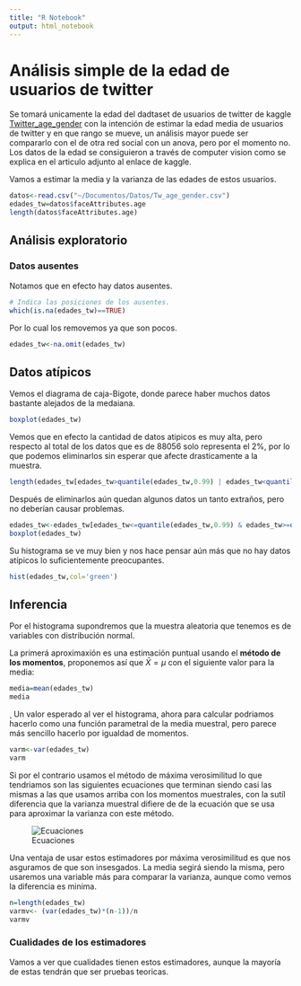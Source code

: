 ```yaml
---
title: "R Notebook"
output: html_notebook
---
```




# Análisis simple de la edad de usuarios de twitter

Se tomará unicamente la edad del dadtaset de usuarios de twitter de kaggle [Twitter_age_gender](https://www.kaggle.com/panoskostakos/twitter-data-age-and-gender-prediction) con la intención de estimar la edad media de usuarios de twitter y en que rango se mueve, un análisis mayor puede ser compararlo con el de otra red social con un anova, pero por el momento no. Los datos de la edad se consiguieron a través de computer vision como se explica en el articulo adjunto al enlace de kaggle.

Vamos a estimar la media y la varianza de las edades de estos usuarios.

```r
datos<-read.csv("~/Documentos/Datos/Tw_age_gender.csv")
edades_tw=datos$faceAttributes.age
length(datos$faceAttributes.age)
```

## Análisis exploratorio

### Datos ausentes

Notamos que en efecto hay datos ausentes.

```r
# Indica las posiciones de los ausentes.
which(is.na(edades_tw)==TRUE)
```

Por lo cual los removemos ya que son pocos.

```r
edades_tw<-na.omit(edades_tw)
```

## Datos atípicos

Vemos el diagrama de caja-Bigote, donde parece haber muchos datos bastante alejados de la medaiana.

```r
boxplot(edades_tw)
```


Vemos que en efecto la cantidad de datos atipicos es muy alta, pero respecto al total de los datos que
es de $88056$ solo representa el 2%, por lo que podemos eliminarlos sin esperar que afecte drasticamente a la muestra.

```r
length(edades_tw[edades_tw>quantile(edades_tw,0.99) | edades_tw<quantile(edades_tw,0.01)])
```

Después de eliminarlos aún quedan algunos datos un tanto extraños, pero no deberían causar problemas.

```r
edades_tw<-edades_tw[edades_tw<=quantile(edades_tw,0.99) & edades_tw>=quantile(edades_tw,0.01)]
boxplot(edades_tw)
```

Su histograma se ve muy bien y nos hace pensar aún más que no hay datos atípicos lo suficientemente preocupantes.

```r
hist(edades_tw,col='green')
```



## Inferencia

Por el histograma supondremos que la muestra aleatoria que tenemos es de variables con distribución normal.

La primerá aproximaxión es una estimación puntual usando el **método de los momentos**, proponemos así
que $\bar{X}=\mu$ con el siguiente valor para la media:

```r
media=mean(edades_tw)
media
```
¸
Un valor esperado al ver el histograma, ahora para calcular podriamos hacerlo como una función parametral de la media muestral, pero parece más sencillo hacerlo por igualdad de momentos.

```r
varm<-var(edades_tw)
varm
```

Si por el contrario usamos el método de máxima verosimilitud lo que tendriamos son las siguientes ecuaciones
que terminan siendo casi las mismas a las que usamos arriba con los momentos muestrales, con la sutíl diferencia que la varianza muestral difiere de de la ecuación que se usa para aproximar la varianza con
este método.

![Ecuaciones](Media_Edades_tw/MaxVerosimilNormal.jpg)

Una ventaja de usar estos estimadores por máxima verosimilitud es que nos asguramos de que son insesgados. La
media segirá siendo la misma, pero usaremos una variable más para comparar la varianza, aunque como vemos
la diferencia es minima.

```r
n=length(edades_tw)
varmv<- (var(edades_tw)*(n-1))/n
varmv
```

### Cualidades de los estimadores

Vamos a ver que cualidades tienen estos estimadores, aunque la mayoría de estas tendrán que ser pruebas teoricas.
